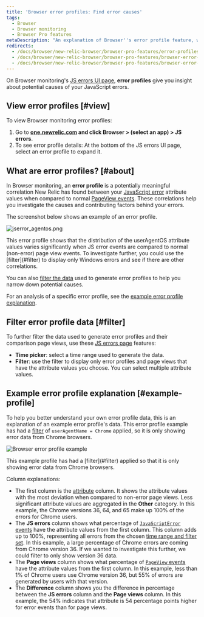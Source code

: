 ```yaml
---
title: 'Browser error profiles: Find error causes'
tags:
  - Browser
  - Browser monitoring
  - Browser Pro features
metaDescription: "An explanation of Browser''s error profile feature, which gives you insight about your JavaScript errors."
redirects:
  - /docs/browser/new-relic-browser/browser-pro-features/error-profiles
  - /docs/browser/new-relic-browser/browser-pro-features/browser-error-profiles-find-correlations-causes
  - /docs/browser/new-relic-browser/browser-pro-features/browser-error-profiles-find-causes-errors
---
```


On Browser monitoring's [JS errors UI page](/docs/browser/new-relic-browser/browser-pro-features/javascript-errors-page-examine-errors-over-time), **error profiles** give you insight about potential causes of your JavaScript errors.

## View error profiles [#view]

To view Browser monitoring error profiles:

1. Go to **[one.newrelic.com](https://one.newrelic.com) and click Browser > (select an app) > JS errors**.
2. To see error profile details: At the bottom of the JS errors UI page, select an error profile to expand it.

## What are error profiles? [#about]

In Browser monitoring, an **error profile** is a potentially meaningful correlation New Relic has found between your [JavaScript error](/docs/insights/insights-data-sources/default-data/browser-default-events-attributes-insights#javascriptError-attributes) attribute values when compared to normal [PageView events](/docs/insights/insights-data-sources/default-data/browser-default-events-attributes-insights#browser-attributes-table). These correlations help you investigate the causes and contributing factors behind your errors.

The screenshot below shows an example of an error profile.

![jserror_agentos.png](./images/jserror_agentos.png "jserror_agentos.png")

<figcaption>
  This error profile shows that the distribution of the userAgentOS attribute values varies significantly when JS error events are compared to normal (non-error) page view events. To investigate further, you could use the [filter](#filter) to display only Windows errors and see if there are other correlations.
</figcaption>

You can also [filter the data](#filter) used to generate error profiles to help you narrow down potential causes.

For an analysis of a specific error profile, see the [example error profile explanation](#example-profile).

## Filter error profile data [#filter]

To further filter the data used to generate error profiles and their comparison page views, use these [JS errors page](/docs/browser/new-relic-browser/browser-pro-features/javascript-errors-page-examine-errors-over-time) features:

* **Time picker**: select a time range used to generate the data.
* **Filter**: use the filter to display only error profiles and page views that have the attribute values you choose. You can select multiple attribute values.

## Example error profile explanation [#example-profile]

To help you better understand your own error profile data, this is an explanation of an example error profile's data. This error profile example has had a [filter](#filter) of `userAgentName = Chrome` applied, so it is only showing error data from Chrome browsers.

![Browser error profile example](./images/Browser-error-profile-example.png "Browser-error-profile-example.png")

<figcaption>
  This example profile has had a [filter](#filter) applied so that it is only showing error data from Chrome browsers.
</figcaption>

Column explanations:

* The first column is the [attribute](/docs/using-new-relic/welcome-new-relic/getting-started/glossary#attribute) column. It shows the attribute values with the most deviation when compared to non-error page views. Less significant attribute values are aggregated in the **Other** category. In this example, the Chrome versions 36, 64, and 65 make up 100% of the errors for Chrome users.
* The **JS errors** column shows what percentage of [`JavaScriptError` events](/docs/insights/insights-data-sources/default-data/browser-default-events-attributes-insights#javascriptError-attributes) have the attribute values from the first column. This column adds up to 100%, representing all errors from the chosen [time range and filter set](#filter). In this example, a large percentage of Chrome errors are coming from Chrome version 36. If we wanted to investigate this further, we could filter to only show version 36 data.
* The **Page views** column shows what percentage of [`PageView` events](/docs/insights/insights-data-sources/default-data/browser-default-events-attributes-insights#browser-attributes-table) have the attribute values from the first column. In this example, less than 1% of Chrome users use Chrome version 36, but 55% of errors are generated by users with that version.
* The **Difference** column shows you the difference in percentage between the **JS errors** column and the **Page views** column. In this example, the <Icon name="nr-caret-up"/>
  54% indicates that attribute is 54 percentage points higher for error events than for page views.
